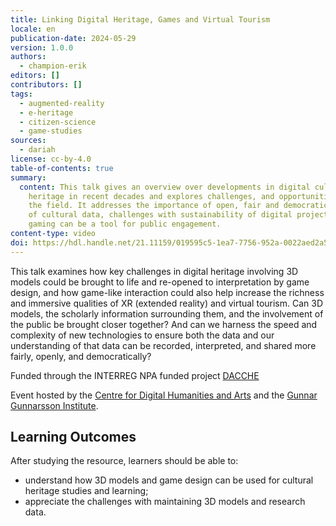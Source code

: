 ```yaml
---
title: Linking Digital Heritage, Games and Virtual Tourism
locale: en
publication-date: 2024-05-29
version: 1.0.0
authors:
  - champion-erik
editors: []
contributors: []
tags:
  - augmented-reality
  - e-heritage
  - citizen-science
  - game-studies
sources:
  - dariah
license: cc-by-4.0
table-of-contents: true
summary:
  content: This talk gives an overview over developments in digital cultural
    heritage in recent decades and explores challenges, and opportunities, in
    the field. It addresses the importance of open, fair and democratic sharing
    of cultural data, challenges with sustainability of digital projects and how
    gaming can be a tool for public engagement.
content-type: video
doi: https://hdl.handle.net/21.11159/019595c5-1ea7-7756-952a-0022aed2a5e2
---
```

This talk examines how key challenges in digital heritage involving 3D models could be brought to life and re-opened to interpretation by game design, and how game-like interaction could also help increase the richness and immersive qualities of XR (extended reality) and virtual tourism. Can 3D models, the scholarly information surrounding them, and the involvement of the public be brought closer together? And can we harness the speed and complexity of new technologies to ensure both the data and our understanding of that data can be recorded, interpreted, and shared more fairly, openly, and democratically?

Funded through the INTERREG NPA funded project [DACCHE](https://linktr.ee/dacche_interreg)

Event hosted by the [Centre for Digital Humanities and Arts](https://www.mshl.is) and the
[Gunnar Gunnarsson Institute](https://www.skriduklaustur.is/is/gunnarsstofnun).

## Learning Outcomes

A﻿fter studying the resource, learners should be able to:

* understand how 3D models and game design can be used for cultural heritage studies and learning;
* appreciate the challenges with maintaining 3D models and research data.

<VideoCard provider="youtube" id="MQKy_y1IE54" title="Go to Linking Digital Heritage, Games and Virtual Tourism" src="/assets/content/assets/en/resources/hosted/linking-digital-heritage-games-and-virtual-tourism/erik.png" />
